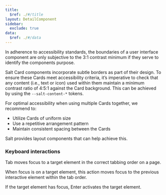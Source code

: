 ```yaml
---
title:
  $ref: ./#/title
layout: DetailComponent
sidebar:
  exclude: true
data:
  $ref: ./#/data
---
```


In adherence to accessibility standards, the boundaries of a user interface component are only subjective to the 3:1 contrast minimum if they serve to identify the components purpose.

Salt Card components incorporate subtle borders as part of their design. To ensure these Cards meet accessibility criteria, it’s imperative to check that any content (i.e., text or icon) used within them maintain a minimum contrast ratio of 4:5:1 against the Card background. This can be achieved by using the `--salt-content-*` tokens.

For optimal accessibility when using multiple Cards together, we recommend to:

- Utilize Cards of uniform size
- Use a repetitive arrangement pattern
- Maintain consistent spacing between the Cards

Salt provides layout components that can help achieve this.

### Keyboard interactions

<KeyboardControls>
<KeyboardControl keyOrCombos="Tab">

Tab moves focus to a target element in the correct tabbing order on a page.

</KeyboardControl>
<KeyboardControl keyOrCombos="Shift + Tab">

When focus is on a target element, this action moves focus to the previous interactive element within the tab order.

</KeyboardControl>
<KeyboardControl keyOrCombos="Enter">

If the target element has focus, Enter activates the target element.

</KeyboardControl>
</KeyboardControls>
